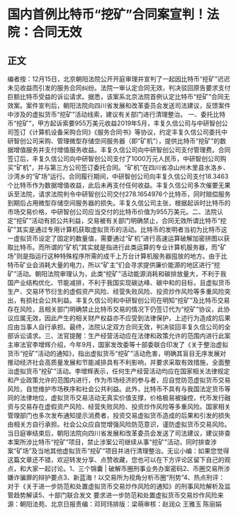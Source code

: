 # 国内首例比特币“挖矿”合同案宣判！法院：合同无效
## 正文
编者按：12月15日，北京朝阳法院公开开庭审理并宣判了一起因比特币“挖矿”迟迟未见收益而引发的服务合同纠纷。法院一审认定合同无效，判决驳回原告要求支付巨额比特币受益的诉讼请求。据悉，该案系北京法院首例认定比特币“挖矿”合同无效案。案件宣判后，朝阳法院向四川省发展和改革委员会发送司法建议，反馈案件中涉及的虚拟货币“挖矿”活动线索，建议有关部门进行清理整治。 一、委托比特币“挖矿”，甲方起诉索要955万美元收益2019年5月，丰复久信公司与中研智创公司签订《计算机设备采购合同》《服务合同书》等协议，约定丰复久信公司委托中研智创公司采购、管理微型存储空间服务器（即“矿机”），提供比特币“挖矿”的数据增值服务并支付增值服务收益。丰复久信公司向中研智创公司支付管理费。合同签订后，丰复久信公司向中研智创公司支付了1000万元人民币，中研智创公司购买“矿机”，并与第三方公司签订委托合同。“矿机”在四川省凉山州木里县水洛乡、沙湾乡的“矿场”运行。合同履行期间，中研智创公司向丰复久信公司支付18.3463个比特币作为数据增值收益，此后未再支付任何收益。丰复久信公司多次催要无果诉至法院，请求法院判令中研智创公司交付278.1654976个比特币，同时赔偿服务到期后占用微型存储空间服务器的损失。丰复久信公司主张，根据起诉时比特币的市场交易价格，中研智创公司应当交付的比特币价值为955万美元。二、法院认定“挖矿”活动有损公共利益，交易被有关部门明确禁止，合同无效所谓比特币“挖矿”其实是通过专用计算机获取虚拟货币的活动。比特币的发明者当初为比特币这一虚拟货币设定了固定的数量值，需要通过“矿机”进行高速运算破解加密拼图以获取比特币。而所谓的“矿机”其实就是指进行此类运算的专业计算机服务器，而“矿场”则是指运行这种特殊程序所需的成千上万台计算机服务器囤放的地方。由于比特币矿业会消耗大量的电力，所以“矿主”们会寻求提供廉价能源的地区进行“挖矿”活动。朝阳法院审理认为，此类“挖矿”活动能源消耗和碳排放量大，不利于我国产业结构优化、节能减排，不利于我国实现碳达峰、碳中和的目标，且虚拟货币生产、交易环节衍生的虚假资产风险、经营失败风险、投资炒作风险等多重风险突出，有损社会公共利益。丰复久信公司和中研智创公司在明知“挖矿”及比特币交易存在风险，且相关部门明确禁止比特币交易的情况下仍签订代为“挖矿”协议，此协议应属无效，因此产生的相关财产权益亦不应受到法律保护，上述行为造成的后果应由当事人自行承担。最终，法院认定双方合同无效，判决驳回丰复久信公司的全部诉讼请求。三、法官提醒：生产经营活动应在法律和政策允许的范围内进行此案主审法官李增辉介绍，今年9月，国家发改委等十部委联合印发了《关于整治虚拟货币“挖矿”活动的通知》，指出虚拟货币“挖矿”活动危害，明确其盲目无序发展对推动经济社会高质量发展和节能减排具有不利影响，并要求采取有效措施，全面整治虚拟货币“挖矿”活动。李增辉表示，任何生产经营活动均应在国家相关法律规定和产业政策允许的范围内进行，作为市场经济的参与者，应自觉防范虚拟货币交易风险，自觉维护市场秩序和社会公共利益。此外，比特币不具有与我国法定货币等同的法律地位，虚拟货币交易活动无真实价值支撑，价格极易被操控，代币发行融资与交易存在虚假资产风险、经营失败风险、投资炒作风险等多重风险。国家相关管理部门也多次发布通知提示消费者，投资交易虚拟货币造成的后果和引发的损失由相关方自行承担。社会公众应自觉增强风险防范意识，谨防虚拟货币交易风险。当日庭审结束后，朝阳法院向四川省发展和改革委员会发送了司法建议，建议排查本案所涉比特币“挖矿”项目，禁止涉案公司继续从事“挖矿”活动，同时排查涉案“矿场”及当地其他虚拟货币“挖矿”项目并进行清理整治。无讼小编：如果您觉得这篇文章还不错，欢迎转发分享、点赞收藏，您也可以在下方评论区留下自己的观点，和大家一起讨论。1、三个锦囊 | 破解币圈刑事业务办案密码2、币圈交易所涉嫌诈骗罪的辩护要点3、新蓝海！以交易所为视角分析币圈“刑势”4、热点刑评：对于《关于进一步防范和处置虚拟货币交易炒作风险的通知》的刑事风险解析及监管趋势解读5、十部门联合发文 要求进一步防范和处置虚拟货币交易炒作风险来源：朝阳法苑、北京日报责编：邓珂玮排版：梁萌审核：赵润众 王雅玉 陈丽娟